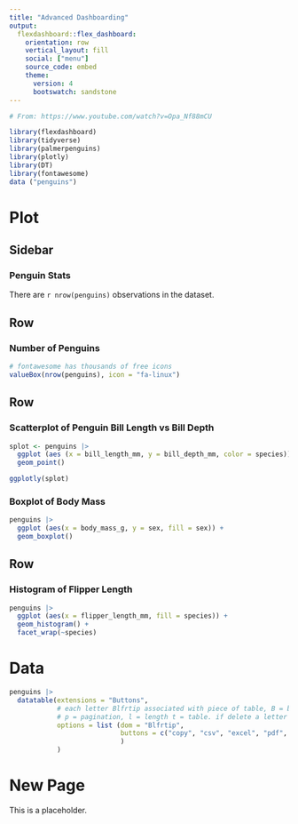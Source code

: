 ```yaml
---
title: "Advanced Dashboarding"
output: 
  flexdashboard::flex_dashboard:
    orientation: row
    vertical_layout: fill
    social: ["menu"]
    source_code: embed
    theme: 
      version: 4
      bootswatch: sandstone
---
```


<!-- see also bootswatch for themes -->

```r
# From: https://www.youtube.com/watch?v=Opa_Nf88mCU

library(flexdashboard)
library(tidyverse)
library(palmerpenguins)
library(plotly)
library(DT)
library(fontawesome)
data ("penguins")

```

Plot {data-navmenu="Pages"}
======================================================================
Sidebar {.sidebar}
-----------------------------------------------------------------------
### Penguin Stats

There are `r nrow(penguins)` observations in the dataset.  

Row 
-----------------------------------------------------------------------
### Number of Penguins

```r
# fontawesome has thousands of free icons
valueBox(nrow(penguins), icon = "fa-linux")

```


Row {.tabset}
-----------------------------------------------------------------------

### Scatterplot of Penguin Bill Length vs Bill Depth

```r
splot <- penguins |> 
  ggplot (aes (x = bill_length_mm, y = bill_depth_mm, color = species)) + 
  geom_point()

ggplotly(splot)
```


### Boxplot of Body Mass

```r
penguins |> 
  ggplot (aes(x = body_mass_g, y = sex, fill = sex)) + 
  geom_boxplot()
```

Row 
------------------------------------------------------------------------
### Histogram of Flipper Length

```r
penguins |> 
  ggplot (aes(x = flipper_length_mm, fill = species)) + 
  geom_histogram() + 
  facet_wrap(~species)
```

Data {data-navmenu="Pages"}
========================================================================

```r
penguins |> 
  datatable(extensions = "Buttons", 
            # each letter Blfrtip associated with piece of table, B = buttons, 
            # p = pagination, l = length t = table. if delete a letter removes from table. 
            options = list (dom = "Blfrtip",
                            buttons = c("copy", "csv", "excel", "pdf", "print")
                            )
            ) 
```

New Page {data-navmenu="Pages"}
========================================================================

This is a placeholder. 
